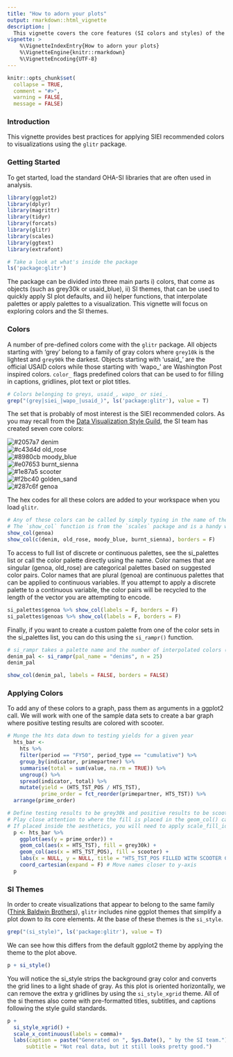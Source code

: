 ```yaml
---
title: "How to adorn your plots"
output: rmarkdown::html_vignette
description: |
  This vignette covers the core features (SI colors and styles) of the glitr package.
vignette: >
    %\VignetteIndexEntry{How to adorn your plots}
    %\VignetteEngine{knitr::rmarkdown}
    %\VignetteEncoding{UTF-8}
---
```


```r
knitr::opts_chunk$set(
  collapse = TRUE,
  comment = "#>", 
  warning = FALSE, 
  message = FALSE)
```



### Introduction

This vignette provides best practices for applying SIEI recommended colors to visualizations using the `glitr` package. 

### Getting Started

To get started, load the standard OHA-SI libraries that are often used in analysis. 
```r
library(ggplot2)
library(dplyr)
library(magrittr)
library(tidyr)
library(forcats)
library(glitr)
library(scales)
library(ggtext)
library(extrafont)
```


```r
# Take a look at what's inside the package
ls('package:glitr')
```

The package can be divided into three main parts i) colors, that come as objects (such as grey30k or usaid_blue), ii) SI themes, that can be used to quickly apply SI plot defaults, and iii) helper functions, that interpolate palettes or apply palettes to a visualization. This vignette will focus on exploring colors and the SI themes. 

### Colors
A number of pre-defined colors come with the `glitr` package. All objects starting with 'grey' belong to a family of gray colors where `grey10k` is the lightest and `grey90k` the darkest. Objects starting with 'usaid_' are the official USAID colors while those starting with 'wapo_' are Washington Post inspired colors. `color_` flags predefined colors that can be used to for filling in captions, gridlines, plot text or plot titles.  

```r
# Colors belonging to greys, usaid_, wapo_ or siei_.
grep("(grey|siei_|wapo_|usaid_)", ls('package:glitr'), value = T)
```


The set that is probably of most interest is the SIEI recommended colors. As you may recall from the [Data Visualization Style Guild](https://usaid-oha-si.github.io/styleguide/), the SI team has created seven core colors:

![#2057a7](https://via.placeholder.com/10/2057a7/000000?text=+) denim  
![#c43d4d](https://via.placeholder.com/10/c43d4d/000000?text=+) old_rose  
![#8980cb](https://via.placeholder.com/10/8980cb/000000?text=+) moody_blue    
![#e07653](https://via.placeholder.com/10/e07653/000000?text=+) burnt_sienna  
![#1e87a5](https://via.placeholder.com/10/1e87a5/000000?text=+) scooter  
![#f2bc40](https://via.placeholder.com/10/f2bc40/000000?text=+) golden_sand   
![#287c6f](https://via.placeholder.com/10/287c6f/000000?text=+) genoa  

The hex codes for all these colors are added to your workspace when you load `glitr`. 
```r
# Any of these colors can be called by simply typing in the name of the color. 
# The `show_col` function is from the `scales` package and is a handy way to preview a color. 
show_col(genoa)
show_col(c(denim, old_rose, moody_blue, burnt_sienna), borders = F)
```

To access to full list of discrete or continuous palettes, see the si_palettes list or call the color palette directly using the name. Color names that are singular (genoa, old_rose) are categorical palettes based on suggested color pairs. Color names that are plural (genoa) are continuous palettes that can be applied to continuous variables. If you attempt to apply a discrete palette to a continuous variable, the color pairs will be recycled to the length of the vector you are attempting to encode.

```r
si_palettes$genoa %>% show_col(labels = F, borders = F)
si_palettes$genoas %>% show_col(labels = F, borders = F)
```

Finally, if you want to create a custom palette from one of the color sets in the si_palettes list, you can do this using the `si_rampr()` function. 

```r
# si_rampr takes a palette name and the number of interpolated colors (n) you wish to return as arguments. 
denim_pal <- si_rampr(pal_name = "denims", n = 25)
denim_pal

show_col(denim_pal, labels = FALSE, borders = FALSE)

```


### Applying Colors

To add any of these colors to a graph, pass them as arguments in a ggplot2 call. We will work with one of the sample data sets to create a bar graph where positive testing results are colored with scooter. 

```r
# Munge the hts data down to testing yields for a given year
  hts_bar <-
    hts %>%
    filter(period == "FY50", period_type == "cumulative") %>%
    group_by(indicator, primepartner) %>%
    summarise(total = sum(value, na.rm = TRUE)) %>%
    ungroup() %>%
    spread(indicator, total) %>%
    mutate(yield = (HTS_TST_POS / HTS_TST),
           prime_order = fct_reorder(primepartner, HTS_TST)) %>% 
  arrange(prime_order)

# Define testing results to be grey30k and positive results to be scooter. 
# Play close attention to where the fill is placed in the geom_col() call. 
# If placed inside the aesthetics, you will need to apply scale_fill_identity() to get the colors to render.
  p <- hts_bar %>% 
    ggplot(aes(y = prime_order)) +
    geom_col(aes(x = HTS_TST), fill = grey30k) +
    geom_col(aes(x = HTS_TST_POS), fill = scooter) +
    labs(x = NULL, y = NULL, title = "HTS_TST_POS FILLED WITH SCOOTER COLOR") +
    coord_cartesian(expand = F) # Move names closer to y-axis
  p
```

### SI Themes
In order to create visualizations that appear to belong to the same family ([Think Baldwin Brothers](https://live.staticflickr.com/4111/5195907338_df50404c30_b.jpg)), `glitr` includes nine ggplot themes that simplify a plot down to its core elements. At the base of these themes is the `si_style`. 

```r
grep("(si_style)", ls('package:glitr'), value = T)
```


We can see how this differs from the default ggplot2 theme by applying the theme to the plot above.

```r
p + si_style()
```

You will notice the si_style strips the background gray color and converts the grid lines to a light shade of gray. As this plot is oriented horizontally, we can remove the extra y gridlines by using the `si_style_xgrid` theme. All of the si themes also come with pre-formatted titles, subtitles, and captions following the style guild standards. 

```r
p + 
  si_style_xgrid() + 
  scale_x_continuous(labels = comma)+
  labs(caption = paste("Generated on ", Sys.Date(), " by the SI team."),
      subtitle = "Not real data, but it still looks pretty good.") 
```


